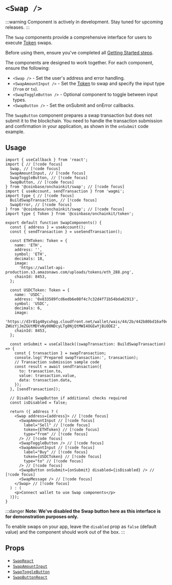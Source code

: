 
# `<Swap />`

:::warning
Component is actively in development. Stay tuned for upcoming releases.
:::

The `Swap` components provide a comprehensive interface for users to execute [Token](/token/types#token) swaps.

Before using them, ensure you've completed all [Getting Started steps](/getting-started).

The components are designed to work together. For each component, ensure the following:
- `<Swap />` - Set the user's address and error handling.
- `<SwapAmountInput />` - Set the [Token](/token/types#token) to swap and specify the input type (`from` or `to`).
- `<SwapToggleButton />` - Optional component to toggle between input types.
- `<SwapButton />` - Set the onSubmit and onError callbacks.

The `SwapButton` component prepares a swap transaction but does not submit it to the blockchain.
You need to handle the transaction submission and confirmation in your application, as shown in the `onSubmit` code example.

## Usage

```tsx [code]
import { useCallback } from 'react';
import { // [!code focus]
  Swap, // [!code focus]
  SwapAmountInput, // [!code focus]
  SwapToggleButton, // [!code focus]
  SwapButton, // [!code focus]
} from '@coinbase/onchainkit/swap'; // [!code focus]
import { useAccount, sendTransaction } from 'wagmi';
import type { // [!code focus]
  BuildSwapTransaction, // [!code focus]
  SwapError, // [!code focus]
} from '@coinbase/onchainkit/swap'; // [!code focus]
import type { Token } from '@coinbase/onchainkit/token';

export default function SwapComponents() {
  const { address } = useAccount();
  const { sendTransaction } = useSendTransaction();

  const ETHToken: Token = {
    name: 'ETH',
    address: '',
    symbol: 'ETH',
    decimals: 18,
    image:
      'https://wallet-api-production.s3.amazonaws.com/uploads/tokens/eth_288.png',
    chainId: 8453,
  };

  const USDCToken: Token = {
    name: 'USDC',
    address: '0x833589fcd6edb6e08f4c7c32d4f71b54bda02913',
    symbol: 'USDC',
    decimals: 6,
    image:
      'https://d3r81g40ycuhqg.cloudfront.net/wallet/wais/44/2b/442b80bd16af0c0d9b22e03a16753823fe826e5bfd457292b55fa0ba8c1ba213-ZWUzYjJmZGUtMDYxNy00NDcyLTg0NjQtMWI4OGEwYjBiODE2',
    chainId: 8453,
  };

  const onSubmit = useCallback((swapTransaction: BuildSwapTransaction) => {
    const { transaction } = swapTransaction;
    console.log('Prepared swapTransaction:', transaction);
    // Transaction submission sample code
    const result = await sendTransaction({
      to: transaction.to,
      value: transaction.value,
      data: transaction.data,
    });
  }, [sendTransaction]);

  // Disable SwapButton if additional checks required
  const isDisabled = false;

  return ({ address ? (
    <Swap address={address}> // [!code focus]
      <SwapAmountInput // [!code focus]
        label="Sell" // [!code focus]
        token={ETHToken} // [!code focus]
        type="from" // [!code focus]
      /> // [!code focus]
      <SwapToggleButton /> // [!code focus]
      <SwapAmountInput // [!code focus]
        label="Buy" // [!code focus]
        token={USDCToken} // [!code focus]
        type="to" // [!code focus]
      /> // [!code focus]
      <SwapButton onSubmit={onSubmit} disabled={isDisabled} /> // [!code focus]
      <SwapMessage /> // [!code focus]
    </Swap> // [!code focus]
  ) : (
    <p>Connect wallet to use Swap components</p>
  )});
}
```

<App>
  <SwapComponents />
</App>

:::danger
**Note: We've disabled the Swap button here as this interface is for demonstration purposes only.**

To enable swaps on your app, leave the `disabled` prop as `false` (default value) and the component should work out of the box.
:::

## Props

- [`SwapReact`](/swap/types#swapreact)
- [`SwapAmountInput`](/swap/types#swapamountinput)
- [`SwapToggleButton`](/swap/types#swaptogglebutton)
- [`SwapButtonReact`](/swap/types#swapbuttonreact)
